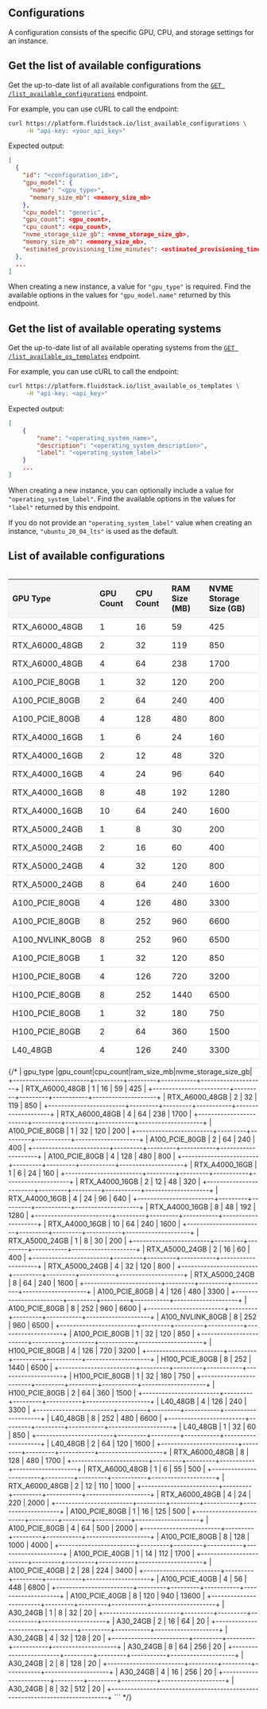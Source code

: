 ## Configurations
A configuration consists of the specific GPU, CPU, and storage settings for an instance.

## Get the list of available configurations

Get the up-to-date list of all available configurations from the [`GET /list_available_configurations`](/api-reference/configurations/list) endpoint.

For example, you can use cURL to call the endpoint:

```bash title="bash"
curl https://platform.fluidstack.io/list_available_configurations \
     -H "api-key: <your_api_key>"
```

Expected output:
```json title="JSON"
[
  {
    "id": "<configuration_id>",
    "gpu_model": {
      "name": "<gpu_type>",
      "memory_size_mb": <memory_size_mb>
    },
    "cpu_model": "generic",
    "gpu_count": <gpu_count>,
    "cpu_count": <cpu_count>,
    "nvme_storage_size_gb": <nvme_storage_size_gb>,
    "memory_size_mb": <memory_size_mb>,
    "estimated_provisioning_time_minutes": <estimated_provisioning_time_minutes>
  },
  ...
]
```
When creating a new instance, a value for `"gpu_type"` is required. Find the available options in the values for `"gpu_model.name"` returned by this endpoint. 

## Get the list of available operating systems

Get the up-to-date list of all available operating systems from the [`GET /list_available_os_templates`](/api-reference/templates/list) endpoint.

For example, you can use cURL to call the endpoint:

```bash title="bash"
curl https://platform.fluidstack.io/list_available_os_templates \
     -H "api-key: <api_key>"
```

Expected output:
```json title="JSON"
[
    {
        "name": "<operating_system_name>",
        "description": "<operating_system_description>",
        "label": "<operating_system_label>"
    }
    ...
]
```

When creating a new instance, you can optionally include a value for `"operating_system_label"`. Find the available options in the values for `"label"` returned by this endpoint.

If you do not provide an `"operating_system_label"` value when creating an instance, `"ubuntu_20_04_lts"` is used as the default. 

## List of available configurations

<div style="background-color: white; border-radius: 4px; box-shadow: 0 2px 4px rgba(0, 0, 0, 0.1); overflow: hidden;">
  <table style="width: 100%; border-collapse: collapse;">
    <thead style="background-color: #f5f5f5;">
      <tr>
        <th style="padding: 8px; text-align: left; border-bottom: 1px solid #ddd;">GPU Type</th>
        <th style="padding: 8px; text-align: left; border-bottom: 1px solid #ddd;">GPU Count</th>
        <th style="padding: 8px; text-align: left; border-bottom: 1px solid #ddd;">CPU Count</th>
        <th style="padding: 8px; text-align: left; border-bottom: 1px solid #ddd;">RAM Size (MB)</th>
        <th style="padding: 8px; text-align: left; border-bottom: 1px solid #ddd;">NVME Storage Size (GB)</th>
      </tr>
    </thead>
    <tbody>
      <tr>
        <td style="padding: 8px; border-bottom: 1px solid #ddd;">RTX_A6000_48GB</td>
        <td style="padding: 8px; border-bottom: 1px solid #ddd;">1</td>
        <td style="padding: 8px; border-bottom: 1px solid #ddd;">16</td>
        <td style="padding: 8px; border-bottom: 1px solid #ddd;">59</td>
        <td style="padding: 8px; border-bottom: 1px solid #ddd;">425</td>
      </tr>
      <tr>
        <td style="padding: 8px; border-bottom: 1px solid #ddd;">RTX_A6000_48GB</td>
        <td style="padding: 8px; border-bottom: 1px solid #ddd;">2</td>
        <td style="padding: 8px; border-bottom: 1px solid #ddd;">32</td>
        <td style="padding: 8px; border-bottom: 1px solid #ddd;">119</td>
        <td style="padding: 8px; border-bottom: 1px solid #ddd;">850</td>
      </tr>
      <tr>
        <td style="padding: 8px; border-bottom: 1px solid #ddd;">RTX_A6000_48GB</td>
        <td style="padding: 8px; border-bottom: 1px solid #ddd;">4</td>
        <td style="padding: 8px; border-bottom: 1px solid #ddd;">64</td>
        <td style="padding: 8px; border-bottom: 1px solid #ddd;">238</td>
        <td style="padding: 8px; border-bottom: 1px solid #ddd;">1700</td>
      </tr>
      <tr>
        <td style="padding: 8px; border-bottom: 1px solid #ddd;">A100_PCIE_80GB</td>
        <td style="padding: 8px; border-bottom: 1px solid #ddd;">1</td>
        <td style="padding: 8px; border-bottom: 1px solid #ddd;">32</td>
        <td style="padding: 8px; border-bottom: 1px solid #ddd;">120</td>
        <td style="padding: 8px; border-bottom: 1px solid #ddd;">200</td>
      </tr>
      <tr>
        <td style="padding: 8px; border-bottom: 1px solid #ddd;">A100_PCIE_80GB</td>
        <td style="padding: 8px; border-bottom: 1px solid #ddd;">2</td>
        <td style="padding: 8px; border-bottom: 1px solid #ddd;">64</td>
        <td style="padding: 8px; border-bottom: 1px solid #ddd;">240</td>
        <td style="padding: 8px; border-bottom: 1px solid #ddd;">400</td>
      </tr>
      <tr>
        <td style="padding: 8px; border-bottom: 1px solid #ddd;">A100_PCIE_80GB</td>
        <td style="padding: 8px; border-bottom: 1px solid #ddd;">4</td>
        <td style="padding: 8px; border-bottom: 1px solid #ddd;">128</td>
        <td style="padding: 8px; border-bottom: 1px solid #ddd;">480</td>
        <td style="padding: 8px; border-bottom: 1px solid #ddd;">800</td>
      </tr>
      <tr>
        <td style="padding: 8px; border-bottom: 1px solid #ddd;">RTX_A4000_16GB</td>
        <td style="padding: 8px; border-bottom: 1px solid #ddd;">1</td>
        <td style="padding: 8px; border-bottom: 1px solid #ddd;">6</td>
        <td style="padding: 8px; border-bottom: 1px solid #ddd;">24</td>
        <td style="padding: 8px; border-bottom: 1px solid #ddd;">160</td>
      </tr>
      <tr>
        <td style="padding: 8px; border-bottom: 1px solid #ddd;">RTX_A4000_16GB</td>
        <td style="padding: 8px; border-bottom: 1px solid #ddd;">2</td>
        <td style="padding: 8px; border-bottom: 1px solid #ddd;">12</td>
        <td style="padding: 8px; border-bottom: 1px solid #ddd;">48</td>
        <td style="padding: 8px; border-bottom: 1px solid #ddd;">320</td>
      </tr>
      <tr>
        <td style="padding: 8px; border-bottom: 1px solid #ddd;">RTX_A4000_16GB</td>
        <td style="padding: 8px; border-bottom: 1px solid #ddd;">4</td>
        <td style="padding: 8px; border-bottom: 1px solid #ddd;">24</td>
        <td style="padding: 8px; border-bottom: 1px solid #ddd;">96</td>
        <td style="padding: 8px; border-bottom: 1px solid #ddd;">640</td>
      </tr>
      <tr>
        <td style="padding: 8px; border-bottom: 1px solid #ddd;">RTX_A4000_16GB</td>
        <td style="padding: 8px; border-bottom: 1px solid #ddd;">8</td>
        <td style="padding: 8px; border-bottom: 1px solid #ddd;">48</td>
        <td style="padding: 8px; border-bottom: 1px solid #ddd;">192</td>
        <td style="padding: 8px; border-bottom: 1px solid #ddd;">1280</td>
      </tr>
      <tr>
        <td style="padding: 8px; border-bottom: 1px solid #ddd;">RTX_A4000_16GB</td>
        <td style="padding: 8px; border-bottom: 1px solid #ddd;">10</td>
        <td style="padding: 8px; border-bottom: 1px solid #ddd;">64</td>
        <td style="padding: 8px; border-bottom: 1px solid #ddd;">240</td>
        <td style="padding: 8px; border-bottom: 1px solid #ddd;">1600</td>
      </tr>
      <tr>
        <td style="padding: 8px; border-bottom: 1px solid #ddd;">RTX_A5000_24GB</td>
        <td style="padding: 8px; border-bottom: 1px solid #ddd;">1</td>
        <td style="padding: 8px; border-bottom: 1px solid #ddd;">8</td>
        <td style="padding: 8px; border-bottom: 1px solid #ddd;">30</td>
        <td style="padding: 8px; border-bottom: 1px solid #ddd;">200</td>
      </tr>
      <tr>
        <td style="padding: 8px; border-bottom: 1px solid #ddd;">RTX_A5000_24GB</td>
        <td style="padding: 8px; border-bottom: 1px solid #ddd;">2</td>
        <td style="padding: 8px; border-bottom: 1px solid #ddd;">16</td>
        <td style="padding: 8px; border-bottom: 1px solid #ddd;">60</td>
        <td style="padding: 8px; border-bottom: 1px solid #ddd;">400</td>
      </tr>
      <tr>
        <td style="padding: 8px; border-bottom: 1px solid #ddd;">RTX_A5000_24GB</td>
        <td style="padding: 8px; border-bottom: 1px solid #ddd;">4</td>
        <td style="padding: 8px; border-bottom: 1px solid #ddd;">32</td>
        <td style="padding: 8px; border-bottom: 1px solid #ddd;">120</td>
        <td style="padding: 8px; border-bottom: 1px solid #ddd;">800</td>
      </tr>
      <tr>
        <td style="padding: 8px; border-bottom: 1px solid #ddd;">RTX_A5000_24GB</td>
        <td style="padding: 8px; border-bottom: 1px solid #ddd;">8</td>
        <td style="padding: 8px; border-bottom: 1px solid #ddd;">64</td>
        <td style="padding: 8px; border-bottom: 1px solid #ddd;">240</td>
        <td style="padding: 8px; border-bottom: 1px solid #ddd;">1600</td>
      </tr>
      <tr>
        <td style="padding: 8px; border-bottom: 1px solid #ddd;">A100_PCIE_80GB</td>
        <td style="padding: 8px; border-bottom: 1px solid #ddd;">4</td>
        <td style="padding: 8px; border-bottom: 1px solid #ddd;">126</td>
        <td style="padding: 8px; border-bottom: 1px solid #ddd;">480</td>
        <td style="padding: 8px; border-bottom: 1px solid #ddd;">3300</td>
      </tr>
      <tr>
        <td style="padding: 8px; border-bottom: 1px solid #ddd;">A100_PCIE_80GB</td>
        <td style="padding: 8px; border-bottom: 1px solid #ddd;">8</td>
        <td style="padding: 8px; border-bottom: 1px solid #ddd;">252</td>
        <td style="padding: 8px; border-bottom: 1px solid #ddd;">960</td>
        <td style="padding: 8px; border-bottom: 1px solid #ddd;">6600</td>
      </tr>
      <tr>
        <td style="padding: 8px; border-bottom: 1px solid #ddd;">A100_NVLINK_80GB</td>
        <td style="padding: 8px; border-bottom: 1px solid #ddd;">8</td>
        <td style="padding: 8px; border-bottom: 1px solid #ddd;">252</td>
        <td style="padding: 8px; border-bottom: 1px solid #ddd;">960</td>
        <td style="padding: 8px; border-bottom: 1px solid #ddd;">6500</td>
      </tr>
      <tr>
        <td style="padding: 8px; border-bottom: 1px solid #ddd;">A100_PCIE_80GB</td>
        <td style="padding: 8px; border-bottom: 1px solid #ddd;">1</td>
        <td style="padding: 8px; border-bottom: 1px solid #ddd;">32</td>
        <td style="padding: 8px; border-bottom: 1px solid #ddd;">120</td>
        <td style="padding: 8px; border-bottom: 1px solid #ddd;">850</td>
      </tr>
      <tr>
        <td style="padding: 8px; border-bottom: 1px solid #ddd;">H100_PCIE_80GB</td>
        <td style="padding: 8px; border-bottom: 1px solid #ddd;">4</td>
        <td style="padding: 8px; border-bottom: 1px solid #ddd;">126</td>
        <td style="padding: 8px; border-bottom: 1px solid #ddd;">720</td>
        <td style="padding: 8px; border-bottom: 1px solid #ddd;">3200</td>
      </tr>
      <tr>
        <td style="padding: 8px; border-bottom: 1px solid #ddd;">H100_PCIE_80GB</td>
        <td style="padding: 8px; border-bottom: 1px solid #ddd;">8</td>
        <td style="padding: 8px; border-bottom: 1px solid #ddd;">252</td>
        <td style="padding: 8px; border-bottom: 1px solid #ddd;">1440</td>
        <td style="padding: 8px; border-bottom: 1px solid #ddd;">6500</td>
      </tr>
      <tr>
        <td style="padding: 8px; border-bottom: 1px solid #ddd;">H100_PCIE_80GB</td>
        <td style="padding: 8px; border-bottom: 1px solid #ddd;">1</td>
        <td style="padding: 8px; border-bottom: 1px solid #ddd;">32</td>
        <td style="padding: 8px; border-bottom: 1px solid #ddd;">180</td>
        <td style="padding: 8px; border-bottom: 1px solid #ddd;">750</td>
      </tr>
      <tr>
        <td style="padding: 8px; border-bottom: 1px solid #ddd;">H100_PCIE_80GB</td>
        <td style="padding: 8px; border-bottom: 1px solid #ddd;">2</td>
        <td style="padding: 8px; border-bottom: 1px solid #ddd;">64</td>
        <td style="padding: 8px; border-bottom: 1px solid #ddd;">360</td>
        <td style="padding: 8px; border-bottom: 1px solid #ddd;">1500</td>
      </tr>
      <tr>
        <td style="padding: 8px; border-bottom: 1px solid #ddd;">L40_48GB</td>
        <td style="padding: 8px; border-bottom: 1px solid #ddd;">4</td>
        <td style="padding: 8px; border-bottom: 1px solid #ddd;">126</td>
        <td style="padding: 8px; border-bottom: 1px solid #ddd;">240</td>
        <td style="padding: 8px; border-bottom: 1px solid #ddd;">3300</td>
      </tr>
    </tbody>
  </table>
</div>
{/*
|      gpu_type          |gpu_count|cpu_count|ram_size_mb|nvme_storage_size_gb|
+------------------------+---------+---------+-----------+--------------------+
|     RTX_A6000_48GB     |    1    |    16   |     59    |         425        |
+------------------------+---------+---------+-----------+--------------------+
|     RTX_A6000_48GB     |    2    |    32   |    119    |         850        |
+------------------------+---------+---------+-----------+--------------------+
|     RTX_A6000_48GB     |    4    |    64   |    238    |        1700        |
+------------------------+---------+---------+-----------+--------------------+
|     A100_PCIE_80GB     |    1    |    32   |    120    |         200        |
+------------------------+---------+---------+-----------+--------------------+
|     A100_PCIE_80GB     |    2    |    64   |    240    |         400        |
+------------------------+---------+---------+-----------+--------------------+
|     A100_PCIE_80GB     |    4    |   128   |    480    |         800        |
+------------------------+---------+---------+-----------+--------------------+
|     RTX_A4000_16GB     |    1    |    6    |     24    |         160        |
+------------------------+---------+---------+-----------+--------------------+
|     RTX_A4000_16GB     |    2    |    12   |     48    |         320        |
+------------------------+---------+---------+-----------+--------------------+
|     RTX_A4000_16GB     |    4    |    24   |     96    |         640        |
+------------------------+---------+---------+-----------+--------------------+
|     RTX_A4000_16GB     |    8    |    48   |    192    |        1280        |
+------------------------+---------+---------+-----------+--------------------+
|     RTX_A4000_16GB     |    10   |    64   |    240    |        1600        |
+------------------------+---------+---------+-----------+--------------------+
|     RTX_A5000_24GB     |    1    |    8    |     30    |         200        |
+------------------------+---------+---------+-----------+--------------------+
|     RTX_A5000_24GB     |    2    |    16   |     60    |         400        |
+------------------------+---------+---------+-----------+--------------------+
|     RTX_A5000_24GB     |    4    |    32   |    120    |         800        |
+------------------------+---------+---------+-----------+--------------------+
|     RTX_A5000_24GB     |    8    |    64   |    240    |        1600        |
+------------------------+---------+---------+-----------+--------------------+
|     A100_PCIE_80GB     |    4    |   126   |    480    |        3300        |
+------------------------+---------+---------+-----------+--------------------+
|     A100_PCIE_80GB     |    8    |   252   |    960    |        6600        |
+------------------------+---------+---------+-----------+--------------------+
|    A100_NVLINK_80GB    |    8    |   252   |    960    |        6500        |
+------------------------+---------+---------+-----------+--------------------+
|     A100_PCIE_80GB     |    1    |    32   |    120    |         850        |
+------------------------+---------+---------+-----------+--------------------+
|     H100_PCIE_80GB     |    4    |   126   |    720    |        3200        |
+------------------------+---------+---------+-----------+--------------------+
|     H100_PCIE_80GB     |    8    |   252   |    1440   |        6500        |
+------------------------+---------+---------+-----------+--------------------+
|     H100_PCIE_80GB     |    1    |    32   |    180    |         750        |
+------------------------+---------+---------+-----------+--------------------+
|     H100_PCIE_80GB     |    2    |    64   |    360    |        1500        |
+------------------------+---------+---------+-----------+--------------------+
|        L40_48GB        |    4    |   126   |    240    |        3300        |
+------------------------+---------+---------+-----------+--------------------+
|        L40_48GB        |    8    |   252   |    480    |        6600        |
+------------------------+---------+---------+-----------+--------------------+
|        L40_48GB        |    1    |    32   |     60    |         850        |
+------------------------+---------+---------+-----------+--------------------+
|        L40_48GB        |    2    |    64   |    120    |        1600        |
+------------------------+---------+---------+-----------+--------------------+
|     RTX_A6000_48GB     |    8    |   128   |    480    |        1700        |
+------------------------+---------+---------+-----------+--------------------+
|     RTX_A6000_48GB     |    1    |    6    |     55    |         500        |
+------------------------+---------+---------+-----------+--------------------+
|     RTX_A6000_48GB     |    2    |    12   |    110    |        1000        |
+------------------------+---------+---------+-----------+--------------------+
|     RTX_A6000_48GB     |    4    |    24   |    220    |        2000        |
+------------------------+---------+---------+-----------+--------------------+
|     A100_PCIE_80GB     |    1    |    16   |    125    |         500        |
+------------------------+---------+---------+-----------+--------------------+
|     A100_PCIE_80GB     |    4    |    64   |    500    |        2000        |
+------------------------+---------+---------+-----------+--------------------+
|     A100_PCIE_80GB     |    8    |   128   |    1000   |        4000        |
+------------------------+---------+---------+-----------+--------------------+
|     A100_PCIE_40GB     |    1    |    14   |    112    |        1700        |
+------------------------+---------+---------+-----------+--------------------+
|     A100_PCIE_40GB     |    2    |    28   |    224    |        3400        |
+------------------------+---------+---------+-----------+--------------------+
|     A100_PCIE_40GB     |    4    |    56   |    448    |        6800        |
+------------------------+---------+---------+-----------+--------------------+
|     A100_PCIE_40GB     |    8    |   120   |    940    |        13600       |
+------------------------+---------+---------+-----------+--------------------+
|        A30_24GB        |    1    |    8    |   32      |         20         |
+------------------------+---------+---------+-----------+--------------------+
|        A30_24GB        |    2    |    16   |   64      |         20         |
+------------------------+---------+---------+-----------+--------------------+
|        A30_24GB        |    4    |    32   |   128     |         20         |
+------------------------+---------+---------+-----------+--------------------+
|        A30_24GB        |    8    |    64   |   256     |         20         |
+------------------------+---------+---------+-----------+--------------------+
|        A30_24GB        |    2    |    8    |   128     |         20         |
+------------------------+---------+---------+-----------+--------------------+
|        A30_24GB        |    4    |    16   |   256     |         20         |
+------------------------+---------+---------+-----------+--------------------+
|        A30_24GB        |    8    |    32   |   512     |         20         |
+-----------------------------------------------------------------------------+
```
*/}